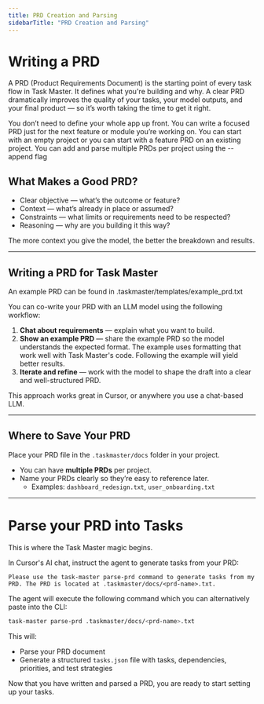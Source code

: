 ```yaml
---
title: PRD Creation and Parsing
sidebarTitle: "PRD Creation and Parsing"
---
```


# Writing a PRD

A PRD (Product Requirements Document) is the starting point of every task flow in Task Master. It defines what you're building and why. A clear PRD dramatically improves the quality of your tasks, your model outputs, and your final product — so it’s worth taking the time to get it right.

<Tip>
You don’t need to define your whole app up front. You can write a focused PRD just for the next feature or module you’re working on.
</Tip>

<Tip>
You can start with an empty project or you can start with a feature PRD on an existing project.
</Tip>

<Tip>
You can add and parse multiple PRDs per project using the --append flag
</Tip>

## What Makes a Good PRD?

- Clear objective — what’s the outcome or feature?
- Context — what’s already in place or assumed?
- Constraints — what limits or requirements need to be respected?
- Reasoning — why are you building it this way?

The more context you give the model, the better the breakdown and results.

---

## Writing a PRD for Task Master

<Note>An example PRD can be found in .taskmaster/templates/example_prd.txt</Note>


You can co-write your PRD with an LLM model using the following workflow:

1. **Chat about requirements** — explain what you want to build.
2. **Show an example PRD** — share the example PRD so the model understands the expected format. The example uses formatting that work well with Task Master's code. Following the example will yield better results.
3. **Iterate and refine** — work with the model to shape the draft into a clear and well-structured PRD.

This approach works great in Cursor, or anywhere you use a chat-based LLM.

---

## Where to Save Your PRD

Place your PRD file in the `.taskmaster/docs` folder in your project.

- You can have **multiple PRDs** per project.
- Name your PRDs clearly so they’re easy to reference later.
  - Examples: `dashboard_redesign.txt`, `user_onboarding.txt`

---

# Parse your PRD into Tasks

This is where the Task Master magic begins.

In Cursor's AI chat, instruct the agent to generate tasks from your PRD:

```
Please use the task-master parse-prd command to generate tasks from my PRD. The PRD is located at .taskmaster/docs/<prd-name>.txt.
```

The agent will execute the following command which you can alternatively paste into the CLI:

```bash
task-master parse-prd .taskmaster/docs/<prd-name>.txt
```

This will:

- Parse your PRD document
- Generate a structured `tasks.json` file with tasks, dependencies, priorities, and test strategies

Now that you have written and parsed a PRD, you are ready to start setting up your tasks.


